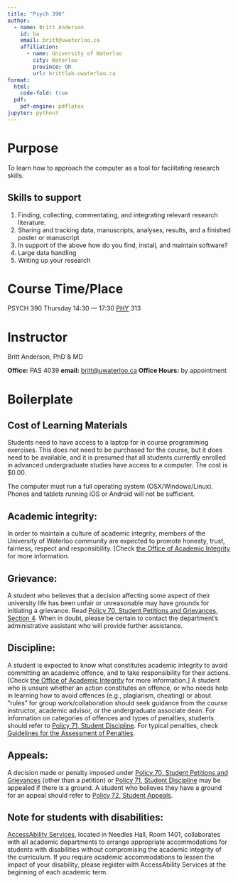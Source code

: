 ```yaml
---
title: "Psych 390"
author:
  - name: Britt Anderson
    id: ba
    email: britt@uwaterloo.ca
    affiliation: 
      - name: University of Waterloo
        city: Waterloo
        province: ON
        url: brittlab.uwaterloo.ca
format:
  html:
    code-fold: true
  pdf:
    pdf-engine: pdflatex
jupyter: python3
---
```


# Purpose

To learn how to approach the computer as a tool for facilitating research skills.

## Skills to support

1.  Finding, collecting, commentating, and integrating relevant research literature.
2.  Sharing and tracking data, manuscripts, analyses, results, and a finished poster or manuscript
3.  In support of the above how do you find, install, and maintain software?
4.  Large data handling
5.  Writing up your research

# Course Time/Place

PSYCH 390 Thursday 14:30 — 17:30 [PHY](https://maps.app.goo.gl/zp7p9FnLQX2vpSfx6) 313

# Instructor

Britt Anderson, PhD & MD

**Office:** PAS 4039 **email:** [britt\@uwaterloo.ca](mailto:britt@uwaterloo.ca) **Office Hours:** by appointment

# Boilerplate

## Cost of Learning Materials

Students need to have access to a laptop for in course programming exercises. This does not need to be purchased for the course, but it does need to be available, and it is presumed that all students currently enrolled in advanced undergraduate studies have access to a computer. The cost is \$0.00.

The computer must run a full operating system (OSX/Windows/Linux). Phones and tablets running iOS or Android will not be sufficient.

## **Academic integrity**:

In order to maintain a culture of academic integrity, members of the University of Waterloo community are expected to promote honesty, trust, fairness, respect and responsibility. \[Check [the Office of Academic Integrity](https://uwaterloo.ca/academic-integrity/) for more information.

## **Grievance:**

A student who believes that a decision affecting some aspect of their university life has been unfair or unreasonable may have grounds for initiating a grievance. Read [Policy 70, Student Petitions and Grievances, Section 4](https://uwaterloo.ca/secretariat/node/75). When in doubt, please be certain to contact the department’s administrative assistant who will provide further assistance.

## **Discipline:**

A student is expected to know what constitutes academic integrity to avoid committing an academic offence, and to take responsibility for their actions. \[Check [the Office of Academic Integrity](https://uwaterloo.ca/academic-integrity/) for more information.\] A student who is unsure whether an action constitutes an offence, or who needs help in learning how to avoid offences (e.g., plagiarism, cheating) or about “rules” for group work/collaboration should seek guidance from the course instructor, academic advisor, or the undergraduate associate dean. For information on categories of offences and types of penalties, students should refer to [Policy 71, Student Discipline](https://uwaterloo.ca/secretariat/node/72). For typical penalties, check [Guidelines for the Assessment of Penalties](https://uwaterloo.ca/secretariat/guidelines/guidelines-assessment-penalties).

## **Appeals:**

A decision made or penalty imposed under [Policy 70, Student Petitions and Grievances](https://uwaterloo.ca/secretariat/node/75) (other than a petition) or [Policy 71, Student Discipline](https://uwaterloo.ca/secretariat/node/72) may be appealed if there is a ground. A student who believes they have a ground for an appeal should refer to [Policy 72, Student Appeals](https://uwaterloo.ca/secretariat/policies-procedures-guidelines/policy-72).

## **Note for students with disabilities:**

[AccessAbility Services](https://uwaterloo.ca/accessability-services/), located in Needles Hall, Room 1401, collaborates with all academic departments to arrange appropriate accommodations for students with disabilities without compromising the academic integrity of the curriculum. If you require academic accommodations to lessen the impact of your disability, please register with AccessAbility Services at the beginning of each academic term.


